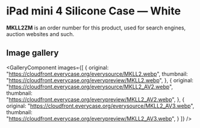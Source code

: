 
# iPad mini 4 Silicone Case — White

<Callout type='info' emoji='👉🏻'>**MKLL2ZM** is an order number for this product, used for search engines, auction websites and such.</Callout>

## Image gallery

<GalleryComponent
    images={[
      {
        original: "https://cloudfront.everycase.org/everysource/MKLL2.webp",
        thumbnail: "https://cloudfront.everycase.org/everypreview/MKLL2.webp",
      },
      {
        original: "https://cloudfront.everycase.org/everysource/MKLL2_AV2.webp",
        thumbnail: "https://cloudfront.everycase.org/everypreview/MKLL2_AV2.webp",
      },
      {
        original: "https://cloudfront.everycase.org/everysource/MKLL2_AV3.webp",
        thumbnail: "https://cloudfront.everycase.org/everypreview/MKLL2_AV3.webp",
      }
    ]}
  />
